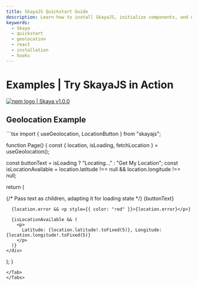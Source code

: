 ```yaml
---
title: SkayaJS Quickstart Guide
description: Learn how to install SkayaJS, initialize components, and use browser APIs with theming support.
keywords:
  - Skaya
  - quickstart
  - geolocation
  - react
  - installation
  - hooks
---
```


# Examples | Try SkayaJS in Action

<div
  style={{
    display: "flex",
    alignItems: "center",
    borderRadius: "4px",
    height: "20px",
    border: "2px solid red",
    padding: "1rem",
  }}
>
  <a
    href="https://www.npmjs.com/package/skaya"
    target="_blank"
    style={{
      display: "flex",
      alignItems: "center",
      gap: "0.5rem",
      color: "#cb3837",
      textDecoration: "none",
      fontWeight: "bold",
    }}
  >
    <img
      src="/logo/npm-logo-red.png"
      alt="npm logo"
      style={{ height: "12px" }}
    />
    <span>| Skaya v1.0.0</span>
  </a>
</div>


## Geolocation Example



<Tabs>
  <Tab label="Demo"><Location /></Tab>
  <Tab label="Code">
```tsx
import { useGeolocation, LocationButton } from "skayajs";

function Page() {
  const { location, isLoading, fetchLocation } = useGeolocation();

  const buttonText = isLoading ? "Locating..." : "Get My Location";
  const isLocationAvailable = location.latitude !== null && location.longitude !== null;

  return (
    <div>
      <LocationButton
        onClick={fetchLocation}
        isLoading={isLoading}
      >
        {/* Pass text as children, adapting it for loading state */}
        {buttonText} 
      </LocationButton>

      {location.error && <p style={{ color: "red" }}>{location.error}</p>}

      {isLocationAvailable && (
        <p>
          Latitude: {location.latitude!.toFixed(5)}, Longitude: {location.longitude!.toFixed(5)}
        </p>
      )}
    </div>
  );
}
```
</Tab>
</Tabs>